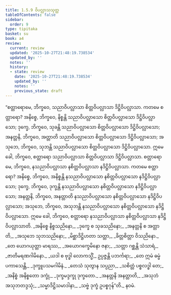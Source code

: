 ```yaml
---
title: 1.5.9 ဝိပလ္လာသသုတ္တ
tableOfContents: false
sidebar:
  order: 9
type: tipitaka
basket: su
book: a4
review:
  current: review
  updated: '2025-10-27T21:48:19.738534'
  updated_by: ''
  notes: ''
  history:
  - state: review
    date: '2025-10-27T21:48:19.738534'
    updated_by: ''
    notes: ''
    previous_state: draft
---
```



<ReviewStatus review={frontmatter.review} showDetails={true} />

<HypothesisAnnotation frontmatter={frontmatter} />

<DynamicBreadcrumb />

<Division number="49" book="a4" e="ch" v="15" p="361">

<Paragraph number="338" book="a4">
“စတ္တာရောမေ, ဘိက္ခဝေ, သညာဝိပလ္လာသာ စိတ္တဝိပလ္လာသာ ဒိဋ္ဌိဝိပလ္လာသာ. ကတမေ စတ္တာရော? အနိစ္စေ, ဘိက္ခဝေ, နိစ္စန္တိ သညာဝိပလ္လာသော စိတ္တဝိပလ္လာသော ဒိဋ္ဌိဝိပလ္လာသော; ဒုက္ခေ, ဘိက္ခဝေ, သုခန္တိ သညာဝိပလ္လာသော စိတ္တဝိပလ္လာသော ဒိဋ္ဌိဝိပလ္လာသော; အနတ္တနိ, ဘိက္ခဝေ, အတ္တာတိ သညာဝိပလ္လာသော စိတ္တဝိပလ္လာသော ဒိဋ္ဌိဝိပလ္လာသော; အသုဘေ, ဘိက္ခဝေ, သုဘန္တိ သညာဝိပလ္လာသော စိတ္တဝိပလ္လာသော ဒိဋ္ဌိဝိပလ္လာသော. ဣမေ ခေါ, ဘိက္ခဝေ, စတ္တာရော သညာဝိပလ္လာသာ စိတ္တဝိပလ္လာသာ ဒိဋ္ဌိဝိပလ္လာသာ.
</Paragraph>

<Paragraph number="339" book="a4">
စတ္တာရောမေ, ဘိက္ခဝေ, နသညာဝိပလ္လာသာ နစိတ္တဝိပလ္လာသာ နဒိဋ္ဌိဝိပလ္လာသာ. ကတမေ စတ္တာရော? အနိစ္စေ, ဘိက္ခဝေ, အနိစ္စန္တိ နသညာဝိပလ္လာသော နစိတ္တဝိပလ္လာသော နဒိဋ္ဌိဝိပလ္လာသော; ဒုက္ခေ, ဘိက္ခဝေ, ဒုက္ခန္တိ နသညာဝိပလ္လာသော နစိတ္တဝိပလ္လာသော နဒိဋ္ဌိဝိပလ္လာသော; အနတ္တနိ, ဘိက္ခဝေ, အနတ္တာတိ နသညာဝိပလ္လာသော နစိတ္တဝိပလ္လာသော နဒိဋ္ဌိဝိပလ္လာသော; အသုဘေ, ဘိက္ခဝေ, အသုဘန္တိ နသညာဝိပလ္လာသော နစိတ္တဝိပလ္လာသော နဒိဋ္ဌိဝိပလ္လာသော. ဣမေ ခေါ, ဘိက္ခဝေ, စတ္တာရော နသညာဝိပလ္လာသာ နစိတ္တဝိပလ္လာသာ နဒိဋ္ဌိဝိပလ္လာသာတိ.
</Paragraph>

<Paragraph number="340" type="verses" book="a4">
_အနိစ္စေ နိစ္စသညိနော,_  
_ဒုက္ခေ စ သုခသညိနော;_  
_အနတ္တနိ စ အတ္တာတိ,_  
_အသုဘေ သုဘသညိနော;_  
_မိစ္ဆာဒိဋ္ဌိဟတာ သတ္တာ,_  
_ခိတ္တစိတ္တာ ဝိသညိနော._  

</Paragraph>

<Paragraph number="341" type="verses" book="a4">
_တေ ယောဂယုတ္တာ မာရဿ,_  
_အယောဂက္ခေမိနော ဇနာ;_  
_သတ္တာ ဂစ္ဆန္တိ သံသာရံ,_  
_ဇာတိမရဏဂါမိနော._  

</Paragraph>

<Paragraph number="342" type="verses" book="a4">
_ယဒါ စ ဗုဒ္ဓါ လောကသ္မိံ,_  
ဥပ္ပဇ္ဇန္တိ ပဘင်္ကရာ;_  
_တေ ဣမံ ဓမ္မံ ပကာသေန္တိ,_  
_ဒုက္ခူပသမဂါမိနံ._  

</Paragraph>

<Paragraph number="343" type="verses" book="a4">
_တေသံ သုတွာန သပ္ပညာ,_  
_သစိတ္တံ ပစ္စလဒ္ဓါ တေ;_  
_အနိစ္စံ အနိစ္စတော ဒက္ခုံ,_  
_ဒုက္ခမဒ္ဒက္ခု ဒုက္ခတော._  

</Paragraph>

<Paragraph number="344" type="verses" book="a4">
_အနတ္တနိ အနတ္တာတိ,_  
_အသုဘံ အသုဘတဒ္ဒသုံ;_  
_သမ္မာဒိဋ္ဌိသမာဒါနာ,_  
_သဗ္ဗံ ဒုက္ခံ ဥပစ္စဂုန်”တိ._  


</Paragraph>
</Division>

<Paragraph number="345" type="center" book="a4">
နဝမံ.
</Paragraph>